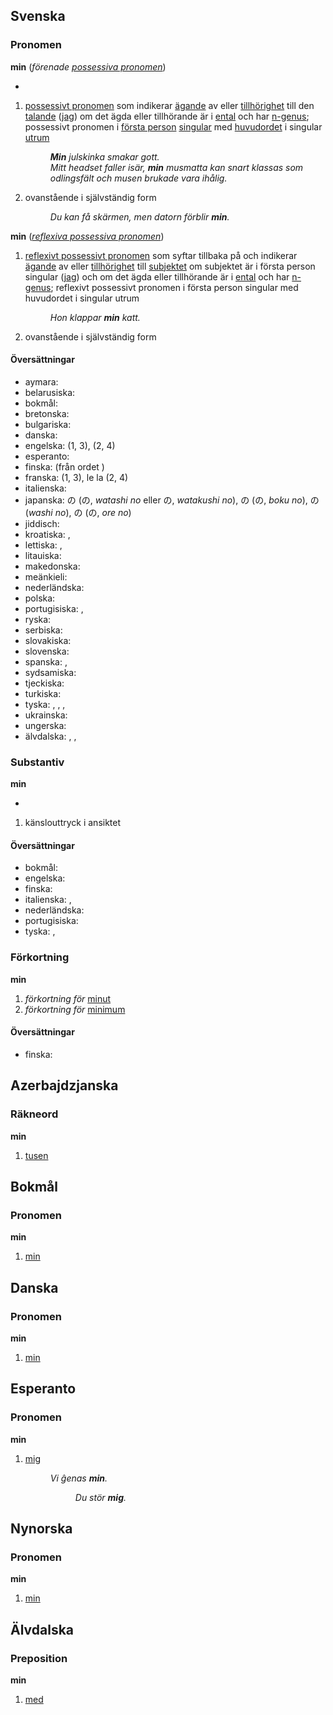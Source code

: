 {{se även|mín|min.|Min}}

==Svenska==
===Pronomen===
{{sv-pron-pers}}
'''min''' (''förenade [[possessiva pronomen]]'')
*{{uttal|sv|ipa=mɪn}}
#{{tagg|kat=possessiva pronomen}} [[possessivt pronomen]] som indikerar [[ägande]] av eller [[tillhörighet]] till den [[talande]] ([[jag]]) om det ägda eller tillhörande är i [[ental]] och har [[n-genus]]; possessivt pronomen i [[första person]] [[singular]] med [[huvudord]]et i singular [[utrum]]
#:'''''Min''' julskinka smakar gott.''
#:''Mitt headset faller isär, '''min''' musmatta kan snart klassas som odlingsfält och musen brukade vara ihålig.''
#ovanstående i självständig form
#:''Du kan få skärmen, men datorn förblir '''min'''.''
'''min''' (''[[reflexiva possessiva pronomen]]'')
#[[reflexivt possessivt pronomen]] som syftar tillbaka på och indikerar [[ägande]] av eller [[tillhörighet]] till [[subjekt]]et om subjektet är i första person singular ([[jag]]) och om det ägda eller tillhörande är i [[ental]] och har [[n-genus]]; reflexivt possessivt pronomen i första person singular med huvudordet i singular utrum
#:''Hon klappar '''min''' katt.''
#ovanstående i självständig form
:{{avgränsare}}
:{{besläktade ord|[[mitt]], [[mina]]}}
:{{etymologi|Fornnordiska ''[[mínn]]'', av urgermanska ''[[*mīnaz]]'' (varav även engelska ''[[mine]]'', tyska ''[[mein]]'', etc.), av urindoeuropeiska ''[[*meino-]]'', från ''[[*mei]]'' (lokativ av ''[[*me-]]'', "mig") och ''[[*-no]]''- (adjektivsuffix).}}

====Översättningar====
{{ö-topp}}
*aymara: {{ö|ay|nayana}}
*belarusiska: {{ö|be|мой}}
*bokmål: {{ö+|no|min}}
*bretonska: {{ö+|br|ma}}
*bulgariska: {{ö+|bg|мой}}
*danska: {{ö+|da|min}}
*engelska: {{ö+|en|my}} (1, 3), {{ö+|en|mine}} (2, 4)
*esperanto: {{ö+|eo|mia}}
*finska: {{ö+|fi|minun}} (från ordet {{ö+|fi|minä}})
*franska: {{ö+|fr|mon|m}} {{ö+|fr|ma|f}} (1, 3), le {{ö+|fr|mien|m}} la {{ö+|fr|mienne|f}} (2, 4)
*italienska: {{ö+|it|mio}}
*japanska: {{ö+|ja|私}}の ({{ö+|ja|わたし}}の, ''watashi no'' eller {{ö+|ja|わたくし}}の, ''watakushi no''), {{ö+|ja|僕}}の ({{ö+|ja|ぼく}}の, ''boku no''), {{ö+|ja|わし}}の (''washi no''), {{ö+|ja|俺}}の ({{ö+|ja|おれ}}の, ''ore no'')
*jiddisch: {{ö|yi|מײַן|tr=mayn}}
*kroatiska: {{ö+|hr|moj|m}}, {{ö|hr|moja|f}}
*lettiska: {{ö|lv|mans}}, {{ö|lv|manējs}}
*litauiska: {{ö+|lt|mano}}
*makedonska: {{ö|mk|мој}}
*meänkieli: {{ö|fit|minun}}
*nederländska: {{ö+|nl|mijn}}
*polska: {{ö+|pl|mój}}
*portugisiska: {{ö+|pt|meu}}, {{ö+|pt|minha}}
*ryska: {{ö+|ru|мой}}
*serbiska: {{ö|sr|мој}}
*slovakiska: {{ö+|sk|môj}}
*slovenska: {{ö+|sl|moj}}
*spanska: {{ö+|es|mío}}, {{ö+|es|mi}}
*sydsamiska: {{ö|sma|mov}}
*tjeckiska: {{ö+|cs|můj}}
*turkiska: {{ö+|tr|benim}}
*tyska: {{ö+|de|mein}}, {{ö+|de|meine}}, {{ö+|de|meinen}}, {{ö+|de|meiner}}
*ukrainska: {{ö+|uk|мій}}
*ungerska: {{ö|hu|-m}}
*älvdalska: {{ö|ovd|menn|m}}, {{ö|ovd|mąi|f}}, {{ö|ovd|mett|n}}
{{ö-botten}}

===Substantiv===
{{sv-subst-n-er}}
'''min'''
*{{uttal|sv|ipa=miːn}}
#känslouttryck i ansiktet
#:{{etymologi|I svenskan sedan 1631, från franska ''[[mine]]'' (varav även tyska ''[[Miene]]'', engelska ''[[mien]]''), av bretonskans ''min'', "mun", "näbb", "nos"}}
#:{{sammansättningar|[[kännarmin]], [[minspel]]}}
#:{{fraser|[[hålla god min]]}}
#:{{seäven|[[grimas]]}}

====Översättningar====
{{ö-topp|känslouttryck i ansiktet}}
*bokmål: {{ö+|no|mine|mf}}
*engelska: {{ö+|en|facial expression}}
*finska: {{ö+|fi|ilme}}
*italienska: {{ö|it|espressione del viso|f}}, {{ö|it|espressione facciale|f}}
*nederländska: {{ö+|nl|gelaatsuitdrukking|f}}
*portugisiska: {{ö|pt|expressão facial}}
*tyska: {{ö+|de|Miene|f}}, {{ö+|de|Gesichtsausdruck|m}}
{{ö-botten}}

===Förkortning===
{{förkortning|sv}}
'''min'''
#''förkortning för'' [[minut]]
#''förkortning för'' [[minimum]]

====Översättningar====
{{ö-topp|förkortning för minut}}
*finska: {{ö+|fi|min}}
{{ö-botten}}

{{ö-topp|förkortning för minimum}}
{{ö-botten}}

==Azerbajdzjanska==
===Räkneord===
{{räkn|az}}
'''min'''
# [[tusen]]

==Bokmål==
===Pronomen===
{{no-pron-pers}}
'''min'''
#[[#Svenska|min]]

==Danska==
===Pronomen===
{{da-pron-pers}}
'''min'''
#[[#Svenska|min]]

==Esperanto==
===Pronomen===
{{pron|eo}}
'''min'''
#[[mig]]
#:''Vi ĝenas '''min'''.''
#::''Du stör '''mig'''.''
#:{{besläktade ord|[[mi]]}}

==Nynorska==
===Pronomen===
{{nn-pron-pers}}
'''min'''
#[[#Svenska|min]]

==Älvdalska==
===Preposition===
{{prep|ovd}}
'''min'''
#[[med]]
